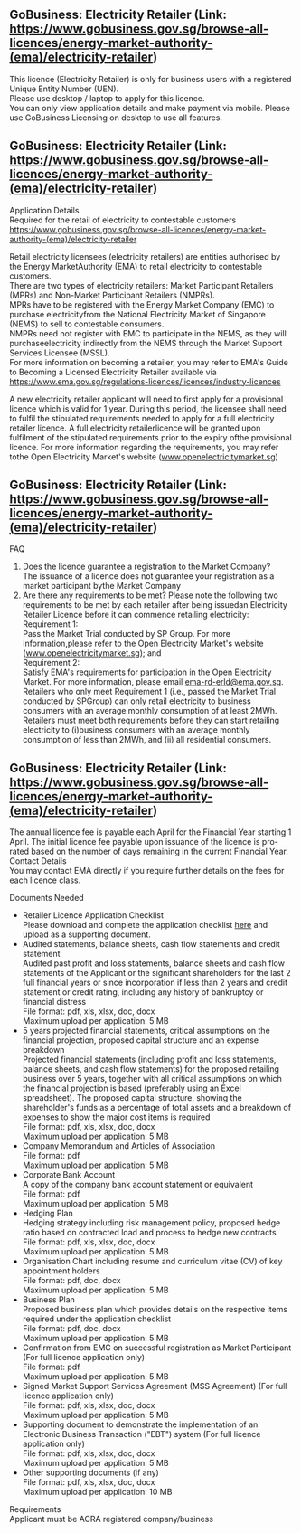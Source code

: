 ## GoBusiness: Electricity Retailer (Link: https://www.gobusiness.gov.sg/browse-all-licences/energy-market-authority-(ema)/electricity-retailer)
This licence (Electricity Retailer) is only for business users with a registered Unique Entity Number (UEN).  
Please use desktop / laptop to apply for this licence.  
You can only view application details and make payment via mobile. Please use GoBusiness Licensing on
desktop to use all features.  

## GoBusiness: Electricity Retailer (Link: https://www.gobusiness.gov.sg/browse-all-licences/energy-market-authority-(ema)/electricity-retailer)
Application Details  
Required for the retail of electricity to contestable customers  
https://www.gobusiness.gov.sg/browse-all-licences/energy-market-authority-(ema)/electricity-retailer

Retail electricity licensees (electricity retailers) are entities authorised by the Energy MarketAuthority (EMA) to retail electricity to contestable customers.  
There are two types of electricity retailers: Market Participant Retailers (MPRs) and Non-Market Participant Retailers (NMPRs).  
MPRs have to be registered with the Energy Market Company (EMC) to purchase electricityfrom the National Electricity Market of Singapore (NEMS) to sell to contestable consumers.  
NMPRs need not register with EMC to participate in the NEMS, as they will purchaseelectricity indirectly from the NEMS through the Market Support Services Licensee (MSSL).  
For more information on becoming a retailer, you may refer to EMA's Guide to Becoming a Licensed Electricity Retailer available via https://www.ema.gov.sg/regulations-licences/licences/industry-licences

A new electricity retailer applicant will need to first apply for a provisional licence which is valid for 1 year. During this period, the licensee shall need to fulfil the stipulated requirements needed to apply for a full electricity retailer licence. A full electricity retailerlicence will be granted upon fulfilment of the stipulated requirements prior to the expiry ofthe provisional licence. For more information regarding the requirements, you may refer tothe Open Electricity Market's website (www.openelectricitymarket.sg)  

## GoBusiness: Electricity Retailer (Link: https://www.gobusiness.gov.sg/browse-all-licences/energy-market-authority-(ema)/electricity-retailer)
FAQ  
1. Does the licence guarantee a registration to the Market Company?  
The issuance of a licence does not guarantee your registration as a market participant bythe Market Company  
2. Are there any requirements to be met?
Please note the following two requirements to be met by each retailer after being issuedan Electricity Retailer Licence before it can commence retailing electricity:  
Requirement 1:  
Pass the Market Trial conducted by SP Group. For more information,please refer to the Open Electricity Market's website (www.openelectricitymarket.sg); and  
Requirement 2:  
Satisfy EMA's requirements for participation in the Open Electricity Market. For more information, please email ema-rd-erld@ema.gov.sg.  
Retailers who only meet Requirement 1 (i.e., passed the Market Trial conducted by SPGroup) can only retail electricity to business consumers with an average monthly consumption of at least 2MWh.  
Retailers must meet both requirements before they can start retailing electricity to (i)business consumers with an average monthly consumption of less than 2MWh, and (ii) all residential consumers.  

## GoBusiness: Electricity Retailer (Link: https://www.gobusiness.gov.sg/browse-all-licences/energy-market-authority-(ema)/electricity-retailer)
The annual licence fee is payable each April for the Financial Year starting 1 April. The initial licence fee payable upon issuance of the licence is pro-rated based on the number of days remaining in the current Financial Year.  
Contact Details  
You may contact EMA directly if you require further details on the fees for each licence class.  

Documents Needed  
- Retailer Licence Application Checklist  
Please download and complete the application checklist [here](https://licence1.business.gov.sg/feportal/documents/13101/0/EMA_ER_CHECK_LIST_APPLY/23bfa47c-f8aa-4519-8dc2-5312c4684c2c) and upload as a supporting document.
- Audited statements, balance sheets, cash flow statements and credit statement  
Audited past profit and loss statements, balance sheets and cash flow statements of the Applicant or the significant shareholders for the last 2 full financial years or since incorporation if less than 2 years and credit statement or credit rating, including any history of bankruptcy or financial distress  
File format: pdf, xls, xlsx, doc, docx  
Maximum upload per application: 5 MB  
- 5 years projected financial statements, critical assumptions on the financial projection, proposed capital structure and an expense breakdown  
Projected financial statements (including profit and loss statements, balance sheets, and cash flow statements) for the proposed retailing business over 5 years, together with all critical assumptions on which the financial projection is based (preferably using an Excel spreadsheet). The proposed capital structure, showing the shareholder's funds as a percentage of total assets and a breakdown of expenses to show the major cost items is required  
File format: pdf, xls, xlsx, doc, docx  
Maximum upload per application: 5 MB  
- Company Memorandum and Articles of Association  
File format: pdf  
Maximum upload per application: 5 MB  
- Corporate Bank Account  
A copy of the company bank account statement or equivalent  
File format: pdf  
Maximum upload per application: 5 MB  
- Hedging Plan  
Hedging strategy including risk management policy, proposed hedge ratio based on contracted load and process to hedge new contracts  
File format: pdf, xls, xlsx, doc, docx  
Maximum upload per application: 5 MB  
- Organisation Chart including resume and curriculum vitae (CV) of key appointment holders  
File format: pdf, doc, docx  
Maximum upload per application: 5 MB  
- Business Plan  
Proposed business plan which provides details on the respective items required under the application checklist  
File format: pdf, doc, docx  
Maximum upload per application: 5 MB  
- Confirmation from EMC on successful registration as Market Participant (For full licence application only)  
File format: pdf  
Maximum upload per application: 5 MB  
- Signed Market Support Services Agreement (MSS Agreement) (For full licence application only)  
File format: pdf, xls, xlsx, doc, docx  
Maximum upload per application: 5 MB  
- Supporting document to demonstrate the implementation of an Electronic Business Transaction ("EBT") system (For full licence application only)  
File format: pdf, xls, xlsx, doc, docx  
Maximum upload per application: 5 MB  
- Other supporting documents (if any)  
File format: pdf, xls, xlsx, doc, docx  
Maximum upload per application: 10 MB  

Requirements  
Applicant must be ACRA registered company/business  